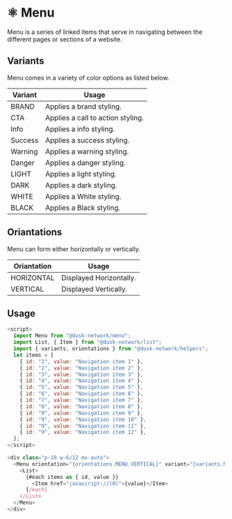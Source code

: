 
<Meta title="Docs/Components/Molecules/Menu" />

# ⚛️ Menu

Menu is a series of linked items that serve in navigating between the different pages or sections of a website.

## Variants

Menu comes in a variety of color options as listed below.

| Variant | Usage                             |
| ------- | --------------------------------- |
| BRAND   | Applies a brand styling.          |
| CTA     | Applies a call to action styling. |
| Info    | Applies a info styling.           |
| Success | Applies a success styling.        |
| Warning | Applies a warning styling.        |
| Danger  | Applies a danger styling.         |
| LIGHT   | Applies a light styling.          |
| DARK    | Applies a dark styling.           |
| WHITE   | Applies a White styling.          |
| BLACK   | Applies a Black styling.          |

## Oriantations

Menu can form either horizontally or vertically.

| Oriantation | Usage                   |
| ----------- | ----------------------- |
| HORIZONTAL  | Displayed Horizontally. |
| VERTICAL    | Displayed Vertically.   |

## Usage

```js
<script>
  import Menu from "@dusk-network/menu";
  import List, { Item } from "@dusk-network/list";
  import { variants, orientations } from "@dusk-network/helpers";
  let items = [
    { id: "1", value: "Navigation item 1" },
    { id: "2", value: "Navigation item 2" },
    { id: "3", value: "Navigation item 3" },
    { id: "4", value: "Navigation item 4" },
    { id: "5", value: "Navigation item 5" },
    { id: "6", value: "Navigation item 6" },
    { id: "7", value: "Navigation item 7" },
    { id: "8", value: "Navigation item 8" },
    { id: "9", value: "Navigation item 9" },
    { id: "9", value: "Navigation item 10" },
    { id: "9", value: "Navigation item 11" },
    { id: "9", value: "Navigation item 12" },
  ];
</script>

<div class="p-10 w-6/12 mx-auto">
  <Menu orientation="{orientations.MENU.VERTICAL}" variant="{variants.MENU.BRAND}">
    <List>
      {#each items as { id, value }}
        <Item href="javascript://(0)">{value}</Item>
      {/each}
    </List>
  </Menu>
</div>
```
